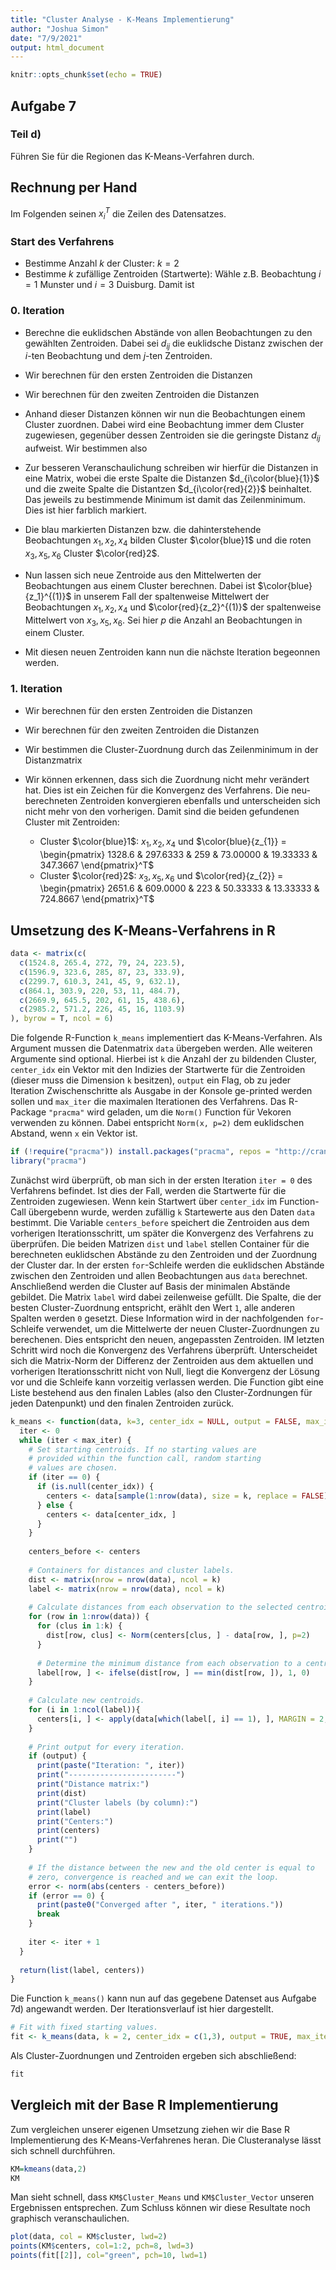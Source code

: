 ```yaml
---
title: "Cluster Analyse - K-Means Implementierung"
author: "Joshua Simon"
date: "7/9/2021"
output: html_document
---
```


```r
knitr::opts_chunk$set(echo = TRUE)
```

## Aufgabe 7
### Teil d)

Führen Sie für die Regionen das K-Means-Verfahren durch.

## Rechnung per Hand

Im Folgenden seinen $x_i^T$ die Zeilen des Datensatzes.

### Start des Verfahrens

* Bestimme Anzahl $k$ der Cluster: $k = 2$
* Bestimme $k$ zufällige Zentroiden (Startwerte): Wähle z.B. Beobachtung $i = 1$ Munster und $i = 3$ Duisburg. Damit ist 
  \begin{equation}
    \color{blue}{z_1}^{(0)} := x_1
  \end{equation}
  \begin{equation}
    \color{red}{z_2}^{(0)} := x_3
  \end{equation}

### 0. Iteration

* Berechne die euklidschen Abstände von allen Beobachtungen zu den gewählten Zentroiden. Dabei sei $d_{ij}$ die euklidsche Distanz zwischen der $i$-ten Beobachtung und dem $j$-ten Zentroiden. 
\begin{equation}
  d_{ij} = \lVert x_i - z_j \rVert_2 = \left( \sum_{k=1}^{n} (x_{i,k} - z_{j,k})^2 \right)^{\frac{1}{2}}
\end{equation}

* Wir berechnen für den ersten Zentroiden die Distanzen
\begin{align}
  d_{11} = \lVert x_1 - \color{blue}{z_1}^{(0)} \rVert_2 & = 0.0000 \\
  d_{21} = \lVert x_2 - \color{blue}{z_1}^{(0)} \rVert_2 & = 144.9407 \\
  d_{31} = \lVert x_3 - \color{blue}{z_1}^{(0)} \rVert_2 & = 942.7205 \\
  d_{41} = \lVert x_4 - \color{blue}{z_1}^{(0)} \rVert_2 & = 713.9896 \\
  d_{51} = \lVert x_5 - \color{blue}{z_1}^{(0)} \rVert_2 & = 1227.7227 \\
  d_{61} = \lVert x_6 - \color{blue}{z_1}^{(0)} \rVert_2 & = 1733.4134
\end{align}

* Wir berechnen für den zweiten Zentroiden die Distanzen
\begin{align}
  d_{12} = \lVert x_1 - \color{red}{z_2}^{(0)} \rVert_2 & = 942.7205 \\
  d_{22} = \lVert x_2 - \color{red}{z_2}^{(0)} \rVert_2 & = 817.8899 \\
  d_{32} = \lVert x_3 - \color{red}{z_2}^{(0)} \rVert_2 & = 0.0000 \\
  d_{42} = \lVert x_4 - \color{red}{z_2}^{(0)} \rVert_2 & = 1475.4877 \\
  d_{52} = \lVert x_5 - \color{red}{z_2}^{(0)} \rVert_2 & = 421.3577 \\
  d_{62} = \lVert x_6 - \color{red}{z_2}^{(0)} \rVert_2 & = 833.2516
\end{align}

* Anhand dieser Distanzen können wir nun die Beobachtungen einem Cluster zuordnen. Dabei wird eine Beobachtung immer dem Cluster zugewiesen, gegenüber dessen Zentroiden sie die geringste Distanz $d_{ij}$ aufweist. Wir bestimmen also 
\begin{equation}
  \min \{ d_{i\color{blue}{1}}, d_{i\color{red}{2}} \}
\end{equation}

* Zur besseren Veranschaulichung schreiben wir hierfür die Distanzen in eine Matrix, wobei die erste Spalte die Distanzen $d_{i\color{blue}{1}}$ und die zweite Spalte die Distantzen $d_{i\color{red}{2}}$ beinhaltet. Das jeweils zu bestimmende Minimum ist damit das Zeilenminimum. Dies ist hier farblich markiert.
\begin{equation}
  \begin{pmatrix}
    \color{blue}{0.0000} &  942.7205 \\
    \color{blue}{144.9407} & 817.8899 \\
    942.7205 & \color{red}{0.0000} \\
    \color{blue}{713.9896} & 1475.4877 \\
    1227.7227 & \color{red}{421.3577} \\
    1733.4134 & \color{red}{833.2516}
  \end{pmatrix}
\end{equation}

* Die blau markierten Distanzen bzw. die dahinterstehende Beobachtungen $x_1, x_2, x_4$ bilden Cluster $\color{blue}1$ und die roten $x_3, x_5, x_6$ Cluster $\color{red}2$.

* Nun lassen sich neue Zentroide aus den Mittelwerten der Beobachtungen aus einem Cluster berechnen. Dabei ist $\color{blue}{z_1}^{(1)}$ in unserem Fall der spaltenweise Mittelwert der Beobachtungen $x_1, x_2, x_4$ und $\color{red}{z_2}^{(1)}$ der spaltenweise Mittelwert von $x_3, x_5, x_6$. Sei hier $p$ die Anzahl an Beobachtungen in einem Cluster.
\begin{align}
  \color{blue}{z_{1,k}}^{(1)} & = \frac{1}{p} \sum_{i=1}^{p} x_{i,k} \\
  \color{blue}{z_{1}}^{(1)} & = 
  \begin{pmatrix} 1328.6 & 297.6333 & 259 & 73.00000 & 19.33333 & 347.3667 \end{pmatrix}^T \\
  \color{red}{z_{2,k}}^{(1)} & = \frac{1}{p} \sum_{i=1}^{p} x_{i,k} \\
  \color{red}{z_{2}}^{(1)} & = 
  \begin{pmatrix} 2651.6 & 609.0000 & 223 & 50.33333 & 13.33333 & 724.8667 \end{pmatrix}^T
\end{align}

* Mit diesen neuen Zentroiden kann nun die nächste Iteration begeonnen werden. 

### 1. Iteration

* Wir berechnen für den ersten Zentroiden die Distanzen
\begin{align}
  d_{11} = \lVert x_1 - \color{blue}{z_1}^{(1)} \rVert_2 & = 234.7406 \\
  d_{21} = \lVert x_2 - \color{blue}{z_1}^{(1)} \rVert_2 & = 271.5252 \\
  d_{31} = \lVert x_3 - \color{blue}{z_1}^{(1)} \rVert_2 & = 1059.7563 \\
  d_{41} = \lVert x_4 - \color{blue}{z_1}^{(1)} \rVert_2 & = 486.4673 \\
  d_{51} = \lVert x_5 - \color{blue}{z_1}^{(1)} \rVert_2 & = 1389.9037 \\
  d_{61} = \lVert x_6 - \color{blue}{z_1}^{(1)} \rVert_2 & = 1842.1154
\end{align}

* Wir berechnen für den zweiten Zentroiden die Distanzen
\begin{align}
  d_{12} = \lVert x_1 - \color{red}{z_2}^{(1)} \rVert_2 & = 1281.5788 \\
  d_{22} = \lVert x_2 - \color{red}{z_2}^{(1)} \rVert_2 & = 1162.7476 \\
  d_{32} = \lVert x_3 - \color{red}{z_2}^{(1)} \rVert_2 & = 364.4340 \\
  d_{42} = \lVert x_4 - \color{red}{z_2}^{(1)} \rVert_2 & = 1829.1921 \\
  d_{52} = \lVert x_5 - \color{red}{z_2}^{(1)} \rVert_2 & = 290.1264 \\
  d_{62} = \lVert x_6 - \color{red}{z_2}^{(1)} \rVert_2 & = 506.3878
\end{align}

* Wir bestimmen die Cluster-Zuordnung durch das Zeilenminimum in der Distanzmatrix
\begin{equation}
  \begin{pmatrix}
    \color{blue}{234.7406} & 1281.5788 \\
    \color{blue}{271.5252} & 1162.7476 \\
    1059.7563 & \color{red}{364.4340} \\
    \color{blue}{486.4673} & 1829.1921 \\
    1389.9037 & \color{red}{290.1264} \\
    1842.1154 & \color{red}{506.3878}
  \end{pmatrix}
\end{equation}

* Wir können erkennen, dass sich die Zuordnung nicht mehr verändert hat. Dies ist ein Zeichen für die Konvergenz des Verfahrens. Die neu-berechneten Zentroiden konvergieren ebenfalls und unterscheiden sich nicht mehr von den vorherigen. Damit sind die beiden gefundenen Cluster mit Zentroiden:
  * Cluster $\color{blue}1$: $x_1, x_2, x_4$ und $\color{blue}{z_{1}} = \begin{pmatrix} 1328.6 & 297.6333 & 259 & 73.00000 & 19.33333 & 347.3667 \end{pmatrix}^T$
  * Cluster $\color{red}2$: $x_3, x_5, x_6$ und $\color{red}{z_{2}} = \begin{pmatrix} 2651.6 & 609.0000 & 223 & 50.33333 & 13.33333 & 724.8667 \end{pmatrix}^T$

## Umsetzung des K-Means-Verfahrens in R

```r
data <- matrix(c(
  c(1524.8, 265.4, 272, 79, 24, 223.5),
  c(1596.9, 323.6, 285, 87, 23, 333.9),
  c(2299.7, 610.3, 241, 45, 9, 632.1),
  c(864.1, 303.9, 220, 53, 11, 484.7),
  c(2669.9, 645.5, 202, 61, 15, 438.6),
  c(2985.2, 571.2, 226, 45, 16, 1103.9)
), byrow = T, ncol = 6)
```

Die folgende R-Function `k_means` implementiert das K-Means-Verfahren. Als Argument mussen die Datenmatrix `data` übergeben werden. Alle weiteren Argumente sind optional. Hierbei ist `k` die Anzahl der zu bildenden Cluster, `center_idx` ein Vektor mit den Indizies der Startwerte für die Zentroiden (dieser muss die Dimension `k` besitzen), `output` ein Flag, ob zu jeder Iteration Zwischenschritte als Ausgabe in der Konsole ge-printed werden sollen und `max_iter` die maximalen Iterationen des Verfahrens. Das R-Package `"pracma"` wird geladen, um die `Norm()` Function für Vekoren verwenden zu können. Dabei entspricht `Norm(x, p=2)` dem euklidschen Abstand, wenn `x` ein Vektor ist.

```r
if (!require("pracma")) install.packages("pracma", repos = "http://cran.rstudio.com")
library("pracma")
```

Zunächst wird überprüft, ob man sich in der ersten Iteration `iter = 0` des Verfahrens befindet. Ist dies der Fall, werden die Startwerte für die Zentroiden zugewiesen. Wenn kein Startwert über `center_idx` im Function-Call übergebenn wurde, werden zufällig `k` Startewerte aus den Daten `data` bestimmt. Die Variable `centers_before` speichert die Zentroiden aus dem vorherigen Iterationsschritt, um später die Konvergenz des Verfahrens zu überprüfen. Die beiden Matrizen `dist` und `label` stellen Container für die berechneten euklidschen Abstände zu den Zentroiden und der Zuordnung der Cluster dar. In der ersten `for`-Schleife werden die euklidschen Abstände zwischen den Zentroiden und allen Beobachtungen aus `data` berechnet. Anschließend werden die Cluster auf Basis der minimalen Abstände gebildet. Die Matrix `label` wird dabei zeilenweise gefüllt. Die Spalte, die der besten Cluster-Zuordnung entspricht, erählt den Wert `1`, alle anderen Spalten werden `0` gesetzt. Diese Information wird in der nachfolgenden `for`-Schleife verwendet, um die Mittelwerte der neuen Cluster-Zuordnungen zu berechenen. Dies entspricht den neuen, angepassten Zentroiden. IM letzten Schritt wird noch die Konvergenz des Verfahrens überprüft. Unterscheidet sich die Matrix-Norm der Differenz der Zentroiden aus dem aktuellen und vorherigen Iterationsschritt nicht von Null, liegt die Konvergenz der Lösung vor und die Schleife kann vorzeitig verlassen werden. Die Function gibt eine Liste bestehend aus den finalen Lables (also den Cluster-Zordnungen für jeden Datenpunkt) und den finalen Zentroiden zurück. 

```r
k_means <- function(data, k=3, center_idx = NULL, output = FALSE, max_iter = 10) {
  iter <- 0
  while (iter < max_iter) {
    # Set starting centroids. If no starting values are
    # provided within the function call, random starting
    # values are chosen. 
    if (iter == 0) {
      if (is.null(center_idx)) {
        centers <- data[sample(1:nrow(data), size = k, replace = FALSE), ]
      } else {
        centers <- data[center_idx, ]
      }
    }
    
    centers_before <- centers
    
    # Containers for distances and cluster labels.
    dist <- matrix(nrow = nrow(data), ncol = k)
    label <- matrix(nrow = nrow(data), ncol = k)
    
    # Calculate distances from each observation to the selected centroids.
    for (row in 1:nrow(data)) {
      for (clus in 1:k) {
        dist[row, clus] <- Norm(centers[clus, ] - data[row, ], p=2)
      }
      
      # Determine the minimum distance from each observation to a centroid.
      label[row, ] <- ifelse(dist[row, ] == min(dist[row, ]), 1, 0) 
    }
    
    # Calculate new centroids.
    for (i in 1:ncol(label)){
      centers[i, ] <- apply(data[which(label[, i] == 1), ], MARGIN = 2, FUN = mean)
    }
    
    # Print output for every iteration.
    if (output) {
      print(paste("Iteration: ", iter))
      print("------------------------")
      print("Distance matrix:")
      print(dist)
      print("Cluster labels (by column):")
      print(label)
      print("Centers:")
      print(centers)
      print("")
    }
    
    # If the distance between the new and the old center is equal to
    # zero, convergence is reached and we can exit the loop. 
    error <- norm(abs(centers - centers_before))
    if (error == 0) {
      print(paste0("Converged after ", iter, " iterations."))
      break
    }
    
    iter <- iter + 1
  }
  
  return(list(label, centers))
}
```

Die Function `k_means()` kann nun auf das gegebene Datenset aus Aufgabe 7d) angewandt werden. Der Iterationsverlauf ist hier dargestellt.

```r
# Fit with fixed starting values.
fit <- k_means(data, k = 2, center_idx = c(1,3), output = TRUE, max_iter = 10)
```

Als Cluster-Zuordnungen und Zentroiden ergeben sich abschließend:

```r
fit
```

## Vergleich mit der Base R Implementierung

Zum vergleichen unserer eigenen Umsetzung ziehen wir die Base R Implementierung des K-Means-Verfahrenes heran. Die Clusteranalyse lässt sich schnell durchführen.

```r
KM=kmeans(data,2)
KM
```

Man sieht schnell, dass `KM$Cluster_Means` und `KM$Cluster_Vector` unseren Ergebnissen entsprechen. Zum Schluss können wir diese Resultate noch graphisch veranschaulichen.

```r
plot(data, col = KM$cluster, lwd=2)
points(KM$centers, col=1:2, pch=8, lwd=3)
points(fit[[2]], col="green", pch=10, lwd=1)
```

